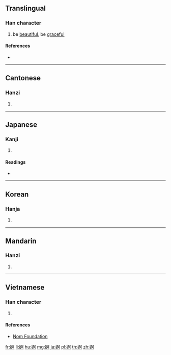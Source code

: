 {{also|娿}}
==Translingual==

===Han character===
{{Han char|rn=38|rad=女|as=08|sn=11|four=41420|canj=VNLR|ids=⿰女阿}}

# be [[beautiful]], be [[graceful]]

====References====
* {{Han ref|kx=0263.470|dkj=06382|dj=0530.320|hdz=21054.080|uh=5A40|ud=23104|bh=B0FE|bd=45310}}

----

==Cantonese==

===Hanzi===
{{yue-hanzi|jyut=[[o1]], [[o2]]|y=o1, o2}}

# {{defn|lang=yue|sort=女08}}

----

==Japanese==

===Kanji===
{{ja-kanji|grade=|rs=女08}}

# {{defn|lang=ja|sort=女08}}

====Readings====
* {{ja-readings|on=[[あ]] (a)|kun=[[たおやか]] (taoyaka)}}

----

==Korean==

===Hanja===
{{ko-hanja|hangeul=아|rv=a|mr=a}}

# {{defn|lang=ko|sort=女08}}

----

==Mandarin==

===Hanzi===
{{cmn-hanzi|pin=[[ē]] ([[e1]])|wg=o<sup>1</sup>}}

# {{defn|lang=cmn|sort=女08}}

----

==Vietnamese==

===Han character===
{{vi-hantu|[[a]]|rs=女08}}

# {{defn|lang=vi|sort=女08}}

====References====
* [http://nomfoundation.org/common/nom_details.php?codepoint=5a40 Nom Foundation]

[[fr:婀]]
[[li:婀]]
[[hu:婀]]
[[mg:婀]]
[[ja:婀]]
[[pl:婀]]
[[th:婀]]
[[zh:婀]]